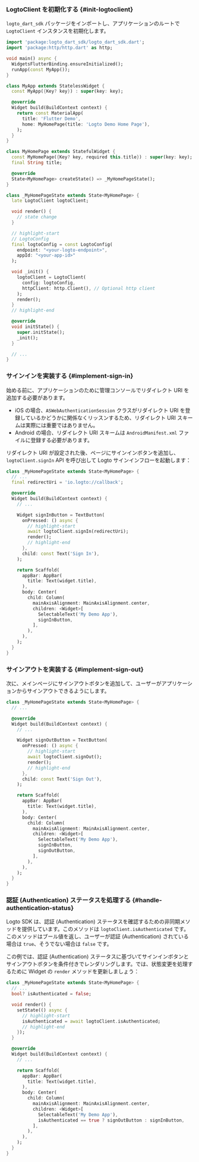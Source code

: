 
### LogtoClient を初期化する \{#init-logtoclient}

`logto_dart_sdk` パッケージをインポートし、アプリケーションのルートで `LogtoClient` インスタンスを初期化します。

```dart title="lib/main.dart"
import 'package:logto_dart_sdk/logto_dart_sdk.dart';
import 'package:http/http.dart' as http;

void main() async {
  WidgetsFlutterBinding.ensureInitialized();
  runApp(const MyApp());
}

class MyApp extends StatelessWidget {
  const MyApp({Key? key}) : super(key: key);

  @override
  Widget build(BuildContext context) {
    return const MaterialApp(
      title: 'Flutter Demo',
      home: MyHomePage(title: 'Logto Demo Home Page'),
    );
  }
}

class MyHomePage extends StatefulWidget {
  const MyHomePage({Key? key, required this.title}) : super(key: key);
  final String title;

  @override
  State<MyHomePage> createState() => _MyHomePageState();
}

class _MyHomePageState extends State<MyHomePage> {
  late LogtoClient logtoClient;

  void render() {
    // state change
  }

  // highlight-start
  // LogtoConfig
  final logtoConfig = const LogtoConfig(
    endpoint: "<your-logto-endpoint>",
    appId: "<your-app-id>"
  );

  void _init() {
    logtoClient = LogtoClient(
      config: logtoConfig,
      httpClient: http.Client(), // Optional http client
    );
    render();
  }
  // highlight-end

  @override
  void initState() {
    super.initState();
    _init();
  }

  // ...
}
```

### サインインを実装する \{#implement-sign-in}

<SignInFlowSummary />

始める前に、アプリケーションのために管理コンソールでリダイレクト URI を追加する必要があります。

<ConfigureRedirectUri figureSrc={redirectUriFigure} redirectUri="io.logto://callback" />

- iOS の場合、`ASWebAuthenticationSession` クラスがリダイレクト URI を登録しているかどうかに関係なくリッスンするため、リダイレクト URI スキームは実際には重要ではありません。
- Android の場合、リダイレクト URI スキームは `AndroidManifest.xml` ファイルに登録する必要があります。

リダイレクト URI が設定された後、ページにサインインボタンを追加し、`logtoClient.signIn` API を呼び出して Logto サインインフローを起動します：

```dart title="lib/main.dart"
class _MyHomePageState extends State<MyHomePage> {
  // ...
  final redirectUri = 'io.logto://callback';

  @override
  Widget build(BuildContext context) {
    // ...

    Widget signInButton = TextButton(
      onPressed: () async {
        // highlight-start
        await logtoClient.signIn(redirectUri);
        render();
        // highlight-end
      },
      child: const Text('Sign In'),
    );

    return Scaffold(
      appBar: AppBar(
        title: Text(widget.title),
      ),
      body: Center(
        child: Column(
          mainAxisAlignment: MainAxisAlignment.center,
          children: <Widget>[
            SelectableText('My Demo App'),
            signInButton,
          ],
        ),
      ),
    );
  }
}
```

### サインアウトを実装する \{#implement-sign-out}

次に、メインページにサインアウトボタンを追加して、ユーザーがアプリケーションからサインアウトできるようにします。

```dart title="lib/main.dart"
class _MyHomePageState extends State<MyHomePage> {
  // ...

  @override
  Widget build(BuildContext context) {
    // ...

    Widget signOutButton = TextButton(
      onPressed: () async {
        // highlight-start
        await logtoClient.signOut();
        render();
        // highlight-end
      },
      child: const Text('Sign Out'),
    );

    return Scaffold(
      appBar: AppBar(
        title: Text(widget.title),
      ),
      body: Center(
        child: Column(
          mainAxisAlignment: MainAxisAlignment.center,
          children: <Widget>[
            SelectableText('My Demo App'),
            signInButton,
            signOutButton,
          ],
        ),
      ),
    );
  }
}
```

### 認証 (Authentication) ステータスを処理する \{#handle-authentication-status}

Logto SDK は、認証 (Authentication) ステータスを確認するための非同期メソッドを提供しています。このメソッドは `logtoClient.isAuthenticated` です。このメソッドはブール値を返し、ユーザーが認証 (Authentication) されている場合は `true`、そうでない場合は `false` です。

この例では、認証 (Authentication) ステータスに基づいてサインインボタンとサインアウトボタンを条件付きでレンダリングします。では、状態変更を処理するために Widget の `render` メソッドを更新しましょう：

```dart title="lib/main.dart"
class _MyHomePageState extends State<MyHomePage> {
  // ...
  bool? isAuthenticated = false;

  void render() {
    setState(() async {
      // highlight-start
      isAuthenticated = await logtoClient.isAuthenticated;
      // highlight-end
    });
  }

  @override
  Widget build(BuildContext context) {
    // ...

    return Scaffold(
      appBar: AppBar(
        title: Text(widget.title),
      ),
      body: Center(
        child: Column(
          mainAxisAlignment: MainAxisAlignment.center,
          children: <Widget>[
            SelectableText('My Demo App'),
            isAuthenticated == true ? signOutButton : signInButton,
          ],
        ),
      ),
    );
  }
}
```

<Checkpoint />
